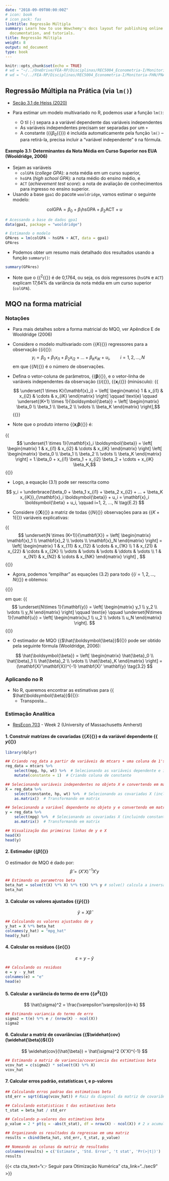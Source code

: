```yaml
---
date: "2018-09-09T00:00:00Z"
# icon: book
# icon_pack: fas
linktitle: Regressão Múltipla
summary: Learn how to use Wowchemy's docs layout for publishing online courses, software
  documentation, and tutorials.
title: Regressão Múltipla
weight: 8
output: md_document
type: book
---
```


```r
knitr::opts_chunk$set(echo = TRUE)
# wd = "~/../OneDrive/FEA-RP/Disciplinas/REC5004_Econometria-I/Monitoria-FHN/PNADc" # Aspire
# wd = "~/../FEA-RP/Disciplinas/REC5004_Econometria-I/Monitoria-FHN/PNADc" # Nitro
```

## Regressão Múltipla na Prática (via `lm()`)

- [Seção 3.1 de Heiss (2020)](http://www.urfie.net/read/index.html#page/115)

- Para estimar um modelo multivariado no R, podemos usar a função `lm()`:
  - O til (`~`) separa a a variável dependente das variáveis independentes
  - As variáveis independentes precisam ser separadas por um `+`
  - A constante ({{<math>}}$\beta_0${{</math>}}) é incluída automaticamente pela função `lm()` -- para retirá-la, precisa incluir a "variável independente" `0` na fórmula.


#### Exemplo 3.1: Determinantes da Nota Média em Curso Superior nos EUA (Wooldridge, 2006)
- Sejam as variáveis
    - `colGPA` (_college GPA_): a nota média em um curso superior,
    - `hsGPA` (_high school GPA_): a nota médio do ensino médio, e
    - `ACT` (_achievement test score_): a nota de avaliação de conhecimentos para ingresso no ensino superior.
- Usando a base `gpa1` do pacote `wooldridge`, vamos estimar o seguinte modelo:

$$ \text{colGPA} = \beta_0 + \beta_1 \text{hsGPA} + \beta_2 \text{ACT} + u $$

```r
# Acessando a base de dados gpa1
data(gpa1, package = "wooldridge")

# Estimando o modelo
GPAres = lm(colGPA ~ hsGPA + ACT, data = gpa1)
GPAres
```

- Podemos obter um resumo mais detalhado dos resultados usando a função `summary()`:
```r
summary(GPAres)
```

- Note que o {{<math>}}R$^2${{</math>}} é de 0,1764, ou seja, os dois regressores (`hsGPA` e `ACT`) explicam 17,64\% da variância da nota média em um curso superior (`colGPA`).



## MQO na forma matricial

### Notações

- Para mais detalhes sobre a forma matricial do MQO, ver Apêndice E de Wooldridge (2006)
- Considere o modelo multivariado com {{<math>}}$K${{</math>}} regressores para a observação {{<math>}}$i${{</math>}}:
$$ y_i = \beta_0 + \beta_1 x_{i1} + \beta_2 x_{i2} + ... + \beta_K x_{iK} + u_i, \qquad i=1, 2, ..., N \tag{E.1} $$
em que {{<math>}}$N${{</math>}} é o número de observações.

- Defina o vetor-coluna de parâmetros, {{<math>}}$\boldsymbol{\beta}${{</math>}}, e o vetor-linha de variáveis independentes da observação {{<math>}}$i${{</math>}}, {{<math>}}$\boldsymbol{x}_i${{</math>}} (minúsculo):
{{<math>}}$$ \underset{1 \times K}{\mathbf{x}_i} = \left[ \begin{matrix} 1 & x_{i1} & x_{i2} & \cdots & x_{iK}  \end{matrix} \right]  \qquad \text{e} \qquad  \underset{(K+1) \times 1}{\boldsymbol{\beta}} = \left[ \begin{matrix} \beta_0 \\ \beta_1 \\ \beta_2 \\ \vdots \\ \beta_K \end{matrix} \right],$${{</math>}}

- Note que o produto interno {{<math>}}$\mathbf{x}_i \boldsymbol{\beta}${{</math>}} é:

{{<math>}}$$ \underset{1 \times 1}{\mathbf{x}_i \boldsymbol{\beta}} = \left[ \begin{matrix} 1 & x_{i1} & x_{i2} & \cdots & x_{iK}  \end{matrix} \right]  \left[ \begin{matrix} \beta_0 \\ \beta_1 \\ \beta_2 \\ \vdots \\ \beta_K \end{matrix} \right] = 1.\beta_0 + x_{i1} \beta_1  + x_{i2} \beta_2 + \cdots + x_{iK} \beta_K,$${{</math>}}

- Logo, a equação (3.1) pode ser reescrita como

$$ y_i = \underbrace{\beta_0 + \beta_1 x_{i1} + \beta_2 x_{i2} + ... + \beta_K x_{iK}}_{\mathbf{x}_i \boldsymbol{\beta}} + u_i = \mathbf{x}_i \boldsymbol{\beta} + u_i, \qquad i=1, 2, ..., N \tag{E.2} $$

- Considere {{<math>}}$\mathbf{X}${{</math>}} a matriz de todas {{<math>}}$N${{</math>}} observações para as {{<math>}}$K+1${{</math>}} variáveis explicativas:

{{<math>}}$$ \underset{N \times (K+1)}{\mathbf{X}} = \left[ \begin{matrix} \mathbf{x}_1 \\ \mathbf{x}_2 \\ \vdots \\ \mathbf{x}_N \end{matrix} \right] = \left[ \begin{matrix} 1 & x_{11} & x_{12} & \cdots & x_{1K}   \\ 1 & x_{21} & x_{22} & \cdots & x_{2K} \\ \vdots & \vdots & \vdots & \ddots & \vdots \\ 1 & x_{N1} & x_{N2} & \cdots & x_{NK} \end{matrix} \right] , $${{</math>}}

- Agora, podemos "empilhar" as equações (3.2) para todo {{<math>}}$i=1, 2, ..., N${{</math>}} e obtemos:

{{<math>}}\begin{align} \mathbf{y} = \mathbf{X} \boldsymbol{\beta} + \mathbf{u} &= \left[ \begin{matrix} 1 & x_{11} & x_{12} & \cdots & x_{1K}   \\ 1 & x_{21} & x_{22} & \cdots & x_{2K} \\ \vdots & \vdots & \vdots & \ddots & \vdots \\ 1 & x_{N1} & x_{N2} & \cdots & x_{NK} \end{matrix} \right] \left[ \begin{matrix} \beta_0 \\ \beta_1 \\ \beta_2 \\ \vdots \\ \beta_K \end{matrix} \right] + \left[ \begin{matrix}u_1 \\ u_2 \\ \vdots \\ u_N \end{matrix} \right] \\
&= \left[ \begin{matrix} \beta_0. 1 + \beta_1 x_{11} + \beta_2 x_{12} + ... + \beta_K x_{1K} + u_1 \\ \beta_0 .1 + \beta_1 x_{21} + \beta_2 x_{22} + ... + \beta_K x_{2K} + u_2 \\ \vdots \\ \beta_0. 1 + \beta_1 x_{N1} + \beta_2 x_{N2} + ... + \beta_K x_{NK} + u_N \end{matrix} \right] = \left[ \begin{matrix}y_1 \\ y_2 \\ \vdots \\ y_N \end{matrix} \right] \tag{E.3} \end{align}{{</math>}}


em que:
{{<math>}}$$  \underset{N\times 1}{\mathbf{y}} = \left[ \begin{matrix} y_1 \\ y_2 \\ \vdots \\ y_N \end{matrix} \right]  \qquad \text{e} \qquad \underset{N\times 1}{\mathbf{u}} = \left[ \begin{matrix}u_1 \\ u_2 \\ \vdots \\ u_N \end{matrix} \right]. $${{</math>}}

- O estimador de MQO {{<math>}}$\hat{\boldsymbol{\beta}}${{</math>}} pode ser obtido pela seguinte fórmula (Wooldridge, 2006):

$$ \hat{\boldsymbol{\beta}} = \left[ \begin{matrix} \hat{\beta}_0 \\ \hat{\beta}_1 \\ \hat{\beta}_2 \\ \vdots \\ \hat{\beta}_K \end{matrix} \right] = (\mathbf{X}'\mathbf{X})^{-1} \mathbf{X}' \mathbf{y} \tag{3.2} $$


### Aplicando no R

- No R, queremos encontrar as estimativas para {{<math>}}$\hat{\boldsymbol{\beta}}${{</math>}}:
  - Transposta...




### Estimação Analítica
- [ResEcon 703](https://github.com/woerman/ResEcon703) - Week 2 (University of Massachusetts Amherst)

#### 1. Construir matrizes de covariadas {{<math>}}$X${{</math>}} e da variável dependente {{<math>}}$y${{</math>}}
```r
library(dplyr)

## Criando reg_data a partir de variáveis de mtcars + uma coluna de 1's (p/ constante)
reg_data = mtcars %>%
    select(mpg, hp, wt) %>%  # Selecionando as variáveis dependente e independentes
    mutate(constante = 1)  # Criando coluna de constante

## Selecionando variáveis independentes no objeto X e convertendo em matriz (n x k)
X = reg_data %>%
    select(constante, hp, wt) %>%  # Selecionando as covariadas X (incluindo constante)
    as.matrix()  # Transformando em matrix

## Selecionando a variável dependente no objeto y e convertendo em matriz (n x 1)
y = reg_data %>%
    select(mpg) %>%  # Selecionando as covariadas X (incluindo constante)
    as.matrix()  # Transformando em matrix

## Visualização das primeiras linhas de y e X
head(X)
head(y)
```


#### 2. Estimador {{<math>}}$\hat{\beta}${{</math>}}
O estimador de MQO é dado por:
$$ \hat{\beta} = (X'X)^{-1} X' y $$

```r
## Estimando os parametros beta
beta_hat = solve(t(X) %*% X) %*% t(X) %*% y # solve() calcula a inversa
beta_hat
```


#### 3. Calcular os valores ajustados {{<math>}}$\hat{y}${{</math>}}
$$ \hat{y} = X\hat{\beta} $$
```r
## Calculando os valores ajustados de y
y_hat = X %*% beta_hat
colnames(y_hat) = "mpg_hat"
head(y_hat)
```


#### 4. Calcular os resíduos {{<math>}}$e${{</math>}}
$$ \varepsilon = y - \hat{y} $$
```r
## Calculando os residuos
e = y - y_hat
colnames(e) = "e"
head(e)
```


#### 5. Calcular a variância do termo de erro {{<math>}}$\hat{\sigma}^2${{</math>}}
$$ \hat{\sigma}^2 = \frac{\varepsilon'\varepsilon}{n-k} $$
```r
## Estimando variancia do termo de erro
sigma2 = t(e) %*% e / (nrow(X) - ncol(X))
sigma2
```


#### 6. Calcular a matriz de covariâncias {{<math>}}$\widehat{cov}(\widehat{\beta})${{</math>}}
$$ \widehat{cov}(\hat{\beta}) = \hat{\sigma}^2 (X'X)^{-1} $$
```r
## Estimando a matriz de variancia/covariancia das estimativas beta
vcov_hat = c(sigma2) * solve(t(X) %*% X)
vcov_hat
```


#### 7. Calcular erros padrão, estatísticas t, e p-valores
```r
## Calculando erros padrao das estimativas beta
std_err = sqrt(diag(vcov_hat)) # Raiz da diagonal da matriz de covariâncias

## Calculando estatisticas t das estimativas beta
t_stat = beta_hat / std_err

## Calculando p-valores das estimativas beta
p_value = 2 * pt(q = -abs(t_stat), df = nrow(X) - ncol(X)) # 2 x acumulada até estatística t negativa

## Organizando os resultados da regressao em uma matriz
results = cbind(beta_hat, std_err, t_stat, p_value)

## Nomeando as colunas da matriz de resultados
colnames(results) = c('Estimate', 'Std. Error', 't stat', 'Pr(>|t|)')
results
```




{{< cta cta_text="👉 Seguir para Otimização Numérica" cta_link="../sec9" >}}
